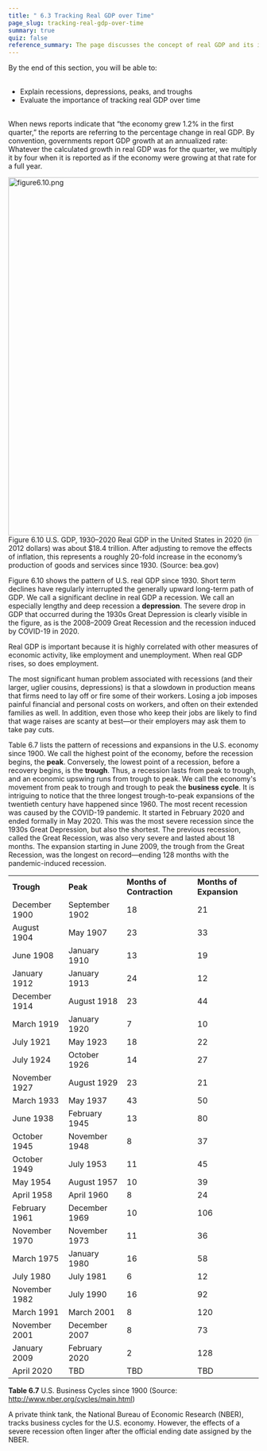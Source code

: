 ```yaml
---
title: " 6.3 Tracking Real GDP over Time"
page_slug: tracking-real-gdp-over-time
summary: true
quiz: false
reference_summary: The page discusses the concept of real GDP and its importance in measuring economic growth. It explains how GDP growth is reported at an annualized rate and shows the historical pattern of U.S. real GDP since 1930. The page also covers the impact of recessions and depressions on employment, wages, and overall economic activity. It introduces the idea of business cycles, including peaks, troughs, and expansions, and provides a table listing U.S. business cycles since 1900. The page concludes by mentioning the role of the National Bureau of Economic Research in tracking business cycles and the lingering effects of severe recessions.
---
```

<div className="content-chunk" data-subsection-id = "LEARNING-OBJECTIVES-170pt" show-header = "false">
<Info title="LEARNING OBJECTIVES">
By the end of this section, you will be able to: <br/>
<ul> <br/>
<li>Explain recessions, depressions, peaks, and troughs</li><li>Evaluate the importance of tracking real GDP over time</li> <br/>
</ul>
</Info>
</div>
<div className="content-chunk" data-subsection-id = "Tracking-Real-GDP-over-Time-716t" show-header = "false">
When news reports indicate that “the economy grew 1.2% in the first quarter,” the reports are referring to the percentage change in real GDP. By convention, governments report GDP growth at an annualized rate: Whatever the calculated growth in real GDP was for the quarter, we multiply it by four when it is reported as if the economy were growing at that rate for a full year.

<Image
  style="aspect-ratio:1123/721;"
  src="https://nbjrajrmujlgxmcvqsge.supabase.co/storage/v1/object/public/strapi/files/figure6.10.png-6889942dfbb406562873eda4485bc43c.png"
  alt="figure6.10.png"
  width="1123"
  height="721">
Figure 6.10 U.S. GDP, 1930–2020 Real GDP in the United States in 2020 (in 2012 dollars) was about $18.4 trillion. After adjusting to remove the effects of inflation, this represents a roughly 20-fold increase in the economy’s production of goods and services since 1930. (Source: bea.gov)
</Image>

Figure 6.10 shows the pattern of U.S. real GDP since 1930. Short term declines have regularly interrupted the generally upward long-term path of GDP. We call a significant decline in real GDP a recession. We call an especially lengthy and deep recession a **depression**. The severe drop in GDP that occurred during the 1930s Great Depression is clearly visible in the figure, as is the 2008–2009 Great Recession and the recession induced by COVID-19 in 2020.

Real GDP is important because it is highly correlated with other measures of economic activity, like employment and unemployment. When real GDP rises, so does employment.
</div>
<div className="content-chunk" data-subsection-id = "Tracking-Real-GDP-over-Time-629t" show-header = "false">
The most significant human problem associated with recessions (and their larger, uglier cousins, depressions) is that a slowdown in production means that firms need to lay off or fire some of their workers. Losing a job imposes painful financial and personal costs on workers, and often on their extended families as well. In addition, even those who keep their jobs are likely to find that wage raises are scanty at best—or their employers may ask them to take pay cuts.

Table 6.7 lists the pattern of recessions and expansions in the U.S. economy since 1900. We call the highest point of the economy, before the recession begins, the **peak**. Conversely, the lowest point of a recession, before a recovery begins, is the **trough**. Thus, a recession lasts from peak to trough, and an economic upswing runs from trough to peak. We call the economy's movement from peak to trough and trough to peak the **business cycle**. It is intriguing to notice that the three longest trough-to-peak expansions of the twentieth century have happened since 1960. The most recent recession was caused by the COVID-19 pandemic. It started in February 2020 and ended formally in May 2020. This was the most severe recession since the 1930s Great Depression, but also the shortest. The previous recession, called the Great Recession, was also very severe and lasted about 18 months. The expansion starting in June 2009, the trough from the Great Recession, was the longest on record—ending 128 months with the pandemic-induced recession.

|     |     |     |     |
| --- | --- | --- | --- |
| **Trough** | **Peak** | **Months of Contraction** | **Months of Expansion** |
| December 1900 | September 1902 | 18  | 21  |
| August 1904 | May 1907 | 23  | 33  |
| June 1908 | January 1910 | 13  | 19  |
| January 1912 | January 1913 | 24  | 12  |
| December 1914 | August 1918 | 23  | 44  |
| March 1919 | January 1920 | 7   | 10  |
| July 1921 | May 1923 | 18  | 22  |
| July 1924 | October 1926 | 14  | 27  |
| November 1927 | August 1929 | 23  | 21  |
| March 1933 | May 1937 | 43  | 50  |
| June 1938 | February 1945 | 13  | 80  |
| October 1945 | November 1948 | 8   | 37  |
| October 1949 | July 1953 | 11  | 45  |
| May 1954 | August 1957 | 10  | 39  |
| April 1958 | April 1960 | 8   | 24  |
| February 1961 | December 1969 | 10  | 106 |
| November 1970 | November 1973 | 11  | 36  |
| March 1975 | January 1980 | 16  | 58  |
| July 1980 | July 1981 | 6   | 12  |
| November 1982 | July 1990 | 16  | 92  |
| March 1991 | March 2001 | 8   | 120 |
| November 2001 | December 2007 | 8   | 73  |
| January 2009 | February 2020 | 2   | 128 |
| April 2020 | TBD | TBD | TBD |

**Table 6.7** U.S. Business Cycles since 1900 (Source: http://www.nber.org/cycles/main.html)

A private think tank, the National Bureau of Economic Research (NBER), tracks business cycles for the U.S. economy. However, the effects of a severe recession often linger after the official ending date assigned by the NBER.
</div>

